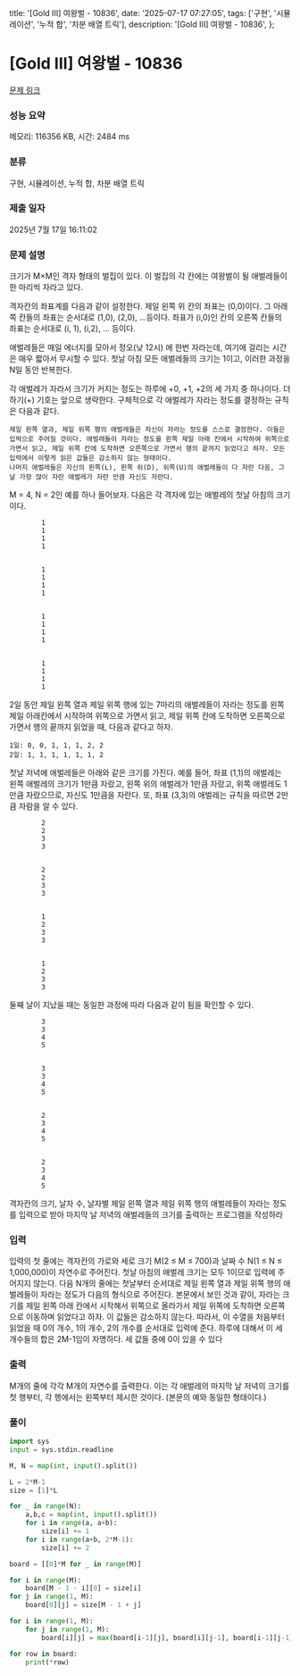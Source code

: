   title: '[Gold III] 여왕벌 - 10836',
  date: '2025-07-17 07:27:05',
  tags: ['구현', '시뮬레이션', '누적 합', '차분 배열 트릭'],
  description: '[Gold III] 여왕벌 - 10836',
};

# [Gold III] 여왕벌 - 10836 

[문제 링크](https://www.acmicpc.net/problem/10836) 

### 성능 요약

메모리: 116356 KB, 시간: 2484 ms

### 분류

구현, 시뮬레이션, 누적 합, 차분 배열 트릭

### 제출 일자

2025년 7월 17일 16:11:02

### 문제 설명

크기가 M×M인 격자 형태의 벌집이 있다. 이 벌집의 각 칸에는 여왕벌이 될 애벌레들이 한 마리씩 자라고 있다. 

격자칸의 좌표계를 다음과 같이 설정한다. 제일 왼쪽 위 칸의 좌표는 (0,0)이다. 그 아래쪽 칸들의 좌표는 순서대로 (1,0), (2,0), ...등이다. 좌표가 (i,0)인 칸의 오른쪽 칸들의 좌표는 순서대로 (i, 1), (i,2), ... 등이다. 

애벌레들은 매일 에너지를 모아서 정오(낮 12시) 에 한번 자라는데, 여기에 걸리는 시간은 매우 짧아서 무시할 수 있다. 첫날 아침 모든 애벌레들의 크기는 1이고, 이러한 과정을 N일 동안 반복한다. 

각 애벌레가 자라서 크기가 커지는 정도는 하루에 +0, +1, +2의 세 가지 중 하나이다. 더하기(+) 기호는 앞으로 생략한다. 구체적으로 각 애벌레가 자라는 정도를 결정하는 규칙은 다음과 같다.

	제일 왼쪽 열과, 제일 위쪽 행의 애벌레들은 자신이 자라는 정도를 스스로 결정한다. 이들은 입력으로 주어질 것이다. 애벌레들이 자라는 정도를 왼쪽 제일 아래 칸에서 시작하여 위쪽으로 가면서 읽고, 제일 위쪽 칸에 도착하면 오른쪽으로 가면서 행의 끝까지 읽었다고 하자. 모든 입력에서 이렇게 읽은 값들은 감소하지 않는 형태이다.
	나머지 애벌레들은 자신의 왼쪽(L), 왼쪽 위(D), 위쪽(U)의 애벌레들이 다 자란 다음, 그 날 가장 많이 자란 애벌레가 자란 만큼 자신도 자란다. 

M = 4, N = 2인 예를 하나 들어보자. 다음은 각 격자에 있는 애벌레의 첫날 아침의 크기이다.

	
		
			1
			1
			1
			1
		
		
			1
			1
			1
			1
		
		
			1
			1
			1
			1
		
		
			1
			1
			1
			1
		
	

2일 동안 제일 왼쪽 열과 제일 위쪽 행에 있는 7마리의 애벌레들이 자라는 정도를 왼쪽 제일 아래칸에서 시작하여 위쪽으로 가면서 읽고, 제일 위쪽 칸에 도착하면 오른쪽으로 가면서 행의 끝까지 읽었을 때, 다음과 같다고 하자. 

	1일: 0, 0, 1, 1, 1, 2, 2
	2일: 1, 1, 1, 1, 1, 1, 2

첫날 저녁에 애벌레들은 아래와 같은 크기를 가진다. 예를 들어, 좌표 (1,1)의 애벌레는 왼쪽 애벌레의 크기가 1만큼 자랐고, 왼쪽 위의 애벌레가 1만큼 자랐고, 위쪽 애벌레도 1만큼 자랐으므로, 자신도 1만큼을 자란다. 또, 좌표 (3,3)의 애벌레는 규칙을 따르면 2만큼 자람을 알 수 있다.

	
		
			2
			2
			3
			3
		
		
			2
			2
			3
			3
		
		
			1
			2
			3
			3
		
		
			1
			2
			3
			3
		
	

둘째 날이 지났을 때는 동일한 과정에 따라 다음과 같이 됨을 확인할 수 있다.

	
		
			3
			3
			4
			5
		
		
			3
			3
			4
			5
		
		
			2
			3
			4
			5
		
		
			2
			3
			4
			5
		
	

격자칸의 크기, 날자 수, 날자별 제일 왼쪽 열과 제일 위쪽 행의 애벌레들이 자라는 정도를 입력으로 받아 마지막 날 저녁의 애벌레들의 크기를 출력하는 프로그램을 작성하라

### 입력 

 입력의 첫 줄에는 격자칸의 가로와 세로 크기 M(2 ≤ M ≤ 700)과 날짜 수 N(1 ≤ N ≤ 1,000,000)이 자연수로 주어진다. 첫날 아침의 애벌레 크기는 모두 1이므로 입력에 주어지지 않는다. 다음 N개의 줄에는 첫날부터 순서대로 제일 왼쪽 열과 제일 위쪽 행의 애벌레들이 자라는 정도가 다음의 형식으로 주어진다. 본문에서 보인 것과 같이, 자라는 크기를 제일 왼쪽 아래 칸에서 시작해서 위쪽으로 올라가서 제일 위쪽에 도착하면 오른쪽으로 이동하며 읽었다고 하자. 이 값들은 감소하지 않는다. 따라서, 이 수열을 처음부터 읽었을 때 0의 개수, 1의 개수, 2의 개수를 순서대로 입력에 준다. 하루에 대해서 이 세 개수들의 합은 2M-1임이 자명하다. 세 값들 중에 0이 있을 수 있다

### 출력 

 M개의 줄에 각각 M개의 자연수를 출력한다. 이는 각 애벌레의 마지막 날 저녁의 크기를 첫 행부터, 각 행에서는 왼쪽부터 제시한 것이다. (본문의 예와 동일한 형태이다.) 

### 풀이
```python
import sys
input = sys.stdin.readline

M, N = map(int, input().split())

L = 2*M-1
size = [1]*L

for _ in range(N):
    a,b,c = map(int, input().split())
    for i in range(a, a+b):
        size[i] += 1
    for i in range(a+b, 2*M-1):
        size[i] += 2

board = [[0]*M for _ in range(M)]

for i in range(M):
    board[M - 1 - i][0] = size[i]
for j in range(1, M):
    board[0][j] = size[M - 1 + j]

for i in range(1, M):
    for j in range(1, M):
        board[i][j] = max(board[i-1][j], board[i][j-1], board[i-1][j-1])

for row in board:
    print(*row)
```